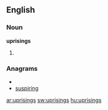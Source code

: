 ==English==

===Noun===
'''uprisings'''

# {{plural of|[[uprising]]}}

===Anagrams===
* {{alphagram|giinprssu}}
* [[suspiring#English|suspiring]]

[[ar:uprisings]]
[[sw:uprisings]]
[[hu:uprisings]]